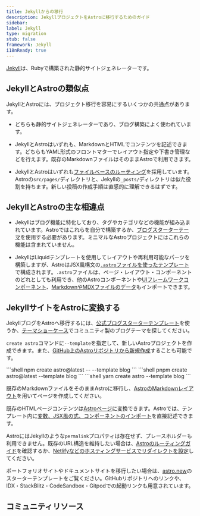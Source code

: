 ```yaml
---
title: Jekyllからの移行
description: JekyllプロジェクトをAstroに移行するためのガイド
sidebar:
label: Jekyll
type: migration
stub: false
framework: Jekyll
i18nReady: true
---
```



[Jekyll](https://jekyllrb.com)は、Rubyで構築された静的サイトジェネレーターです。

## JekyllとAstroの類似点

JekyllとAstroには、プロジェクト移行を容易にするいくつかの共通点があります。

- どちらも静的サイトジェネレーターであり、ブログ構築によく使われています。

- JekyllとAstroはいずれも、MarkdownとHTMLでコンテンツを記述できます。どちらもYAML形式のフロントマターでレイアウト指定や下書き管理などを行えます。既存のMarkdownファイルはそのままAstroで利用できます。

- JekyllとAstroはいずれも[ファイルベースのルーティング](/ja/guides/routing/)を採用しています。Astroの`src/pages/`ディレクトリと、Jekyllの`_posts/`ディレクトリは似た役割を持ちます。新しい投稿の作成手順は直感的に理解できるはずです。

## JekyllとAstroの主な相違点

- Jekyllはブログ機能に特化しており、タグやカテゴリなどの機能が組み込まれています。Astroではこれらを自分で構築するか、[ブログスターターテーマ](https://astro.build/themes?search=&categories%5B%5D=blog)を使用する必要があります。ミニマルなAstroプロジェクトにはこれらの機能は含まれていません。

- JekyllはLiquidテンプレートを使用してレイアウトや再利用可能なパーツを構築しますが、AstroはJSX風構文の[`.astro`ファイルを使ったテンプレート](/ja/basics/astro-components/)で構成されます。`.astro`ファイルは、ページ・レイアウト・コンポーネントのどれとしても利用でき、他のAstroコンポーネントや[UIフレームワークコンポーネント](/ja/guides/framework-components/)、[MarkdownやMDXファイルのデータ](/ja/guides/imports/)もインポートできます。

## JekyllサイトをAstroに変換する

JekyllブログをAstroへ移行するには、[公式ブログスターターテンプレート](https://astro.build/themes?search=&categories%5B%5D=blog)を使うか、[テーマショーケース](https://astro.build/themes/)でコミュニティ製のブログテーマを探してください。

`create astro`コマンドに`--template`を指定して、新しいAstroプロジェクトを作成できます。また、[GitHub上のAstroリポジトリから新規作成](/ja/install-and-setup/)することも可能です。

<PackageManagerTabs>
  <Fragment slot="npm">
  ```shell
  npm create astro@latest -- --template blog
  ```
  </Fragment>
  <Fragment slot="pnpm">
  ```shell
  pnpm create astro@latest --template blog
  ```
  </Fragment>
  <Fragment slot="yarn">
  ```shell
  yarn create astro --template blog
  ```
  </Fragment>
</PackageManagerTabs>

既存のMarkdownファイルをそのままAstroに移行し、[AstroのMarkdownレイアウト](/ja/basics/layouts/#markdown-layouts)を用いてページを作成してください。

既存のHTMLページコンテンツは[Astroページ](/ja/basics/astro-pages/)に変換できます。Astroでは、テンプレート内に[変数、JSX風の式、コンポーネントのインポート](/ja/reference/astro-syntax/#jsx-like-expressions)を直接記述できます。

AstroにはJekyllのような`permalink`プロパティは存在せず、プレースホルダーも利用できません。既存のURL構造を維持したい場合は、[Astroのルーティングガイド](/ja/guides/routing/)を確認するか、[Netlifyなどのホスティングサービスでリダイレクトを設定](https://docs.netlify.com/routing/redirects/)してください。

ポートフォリオサイトやドキュメントサイトを移行したい場合は、[astro.new](https://astro.new)のスターターテンプレートをご覧ください。GitHubリポジトリへのリンクや、IDX・StackBlitz・CodeSandbox・Gitpodでの起動リンクも用意されています。

## コミュニティリソース

<CardGrid>

  <LinkCard title="From Jekyll to Astro" href="https://jackcarey.co.uk/posts/astro-rewrite/" />
  <LinkCard title="Goodbye Jekyll, Hello Astro" href="https://kiranrao.in/blog/bye-jekyll-hello-astro/" />
  <LinkCard title="Back to the Future: Our Tech Blog's Transition from Jekyll to Astro" href="https://alasco.tech/2023/09/06/migrating-to-astro" />

</CardGrid>
